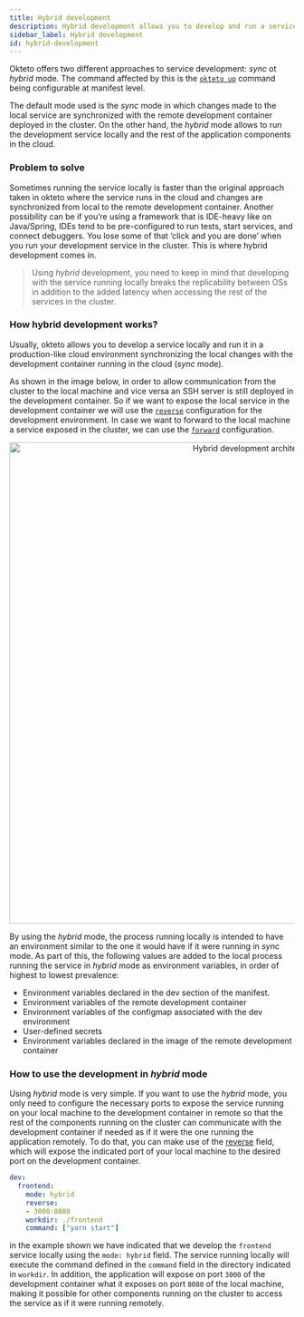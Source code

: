 ```yaml
---
title: Hybrid development
description: Hybrid development allows you to develop and run a service locally while the other components of your app run in the cloud.
sidebar_label: Hybrid development
id: hybrid-development
---
```



Okteto offers two different approaches to service development: *sync* ot *hybrid* mode. The command affected by this is the [`okteto up`](/reference/cli/#up) command being configurable at manifest level.

The default mode used is the *sync* mode in which changes made to the local service are synchronized with the remote development container deployed in the cluster. On the other hand, the *hybrid* mode allows to run the development service locally and the rest of the application components in the cloud.

### Problem to solve

Sometimes running the service locally is faster than the original approach taken in okteto where the service runs in the cloud and changes are synchronized from local to the remote development container. Another possibility can be if you’re using a framework that is IDE-heavy like on Java/Spring, IDEs tend to be pre-configured to run tests, start services, and connect debuggers. You lose some of that ‘click and you are done’ when you  run your development service in the cluster. This is where hybrid development comes in.

> Using *hybrid* development, you need to keep in mind that developing with the service running locally breaks the replicability between OSs in addition to the added latency when accessing the rest of the services in the cluster. 

### How hybrid development works?
Usually, okteto allows you to develop a service locally and run it in a production-like cloud environment synchronizing the local changes with the development container running in the cloud (*sync* mode).

As shown in the image below, in order to allow communication from the cluster to the local machine and vice versa an SSH server is still deployed in the development container. So if we want to expose the local service in the development container we will use the [`reverse`](/reference/manifest/#reverse-string-optional) configuration for the development environment. In case we want to forward to the local machine a service exposed in the cluster, we can use the [`forward`](/reference/manifest/#forward-string-optional) configuration.

<p align="center">
  <Image
    src="/docs/manifest/images/hybrid-development-arch.png"
    alt="Hybrid development architecture"
    width="850"
  />
</p>

By using the *hybrid* mode, the process running locally is intended to have an environment similar to the one it would have if it were running in *sync* mode. As part of this, the following values are added to the local process running the service in *hybrid* mode as environment variables, in order of highest to lowest prevalence:
- Environment variables declared in the dev section of the manifest.
- Environment variables of the remote development container
- Environment variables of the configmap associated with the dev environment
- User-defined secrets
- Environment variables declared in the image of the remote development container

### How to use the development in *hybrid* mode

Using *hybrid* mode is very simple. If you want to use the *hybrid* mode, you only need to configure the necessary ports to expose the service running on your local machine to the development container in remote so that the rest of the components running on the cluster can communicate with the development container if needed as if it were the one running the application remotely. To do that, you can make use of the [reverse](reference/manifest/#reverse-string-optional) field, which will expose the indicated port of your local machine to the desired port on the development container.

```yaml
dev:
  frontend:
    mode: hybrid
    reverse: 
    - 3000:8080
    workdir: ./frontend
    command: ["yarn start"]
```

in the example shown we have indicated that we develop the `frontend` service locally using the `mode: hybrid` field.  The service running locally will execute the command defined in the `command` field in the directory indicated in `workdir`. In addition, the application will expose on port `3000` of the development container what it exposes on port `8080` of the local machine, making it possible for other components running on the cluster to access the service as if it were running remotely.